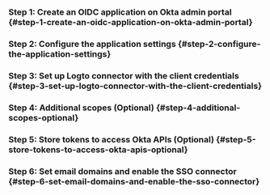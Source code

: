 
### Step 1: Create an OIDC application on Okta admin portal \{#step-1-create-an-oidc-application-on-okta-admin-portal}

<Step1 />

### Step 2: Configure the application settings \{#step-2-configure-the-application-settings}

<Step2 />

### Step 3: Set up Logto connector with the client credentials \{#step-3-set-up-logto-connector-with-the-client-credentials}

<Step3 />

### Step 4: Additional scopes (Optional) \{#step-4-additional-scopes-optional}

<Step4 />

### Step 5: Store tokens to access Okta APIs (Optional) \{#step-5-store-tokens-to-access-okta-apis-optional\}

<Step5 />

### Step 6: Set email domains and enable the SSO connector \{#step-6-set-email-domains-and-enable-the-sso-connector}

<Step6 />
